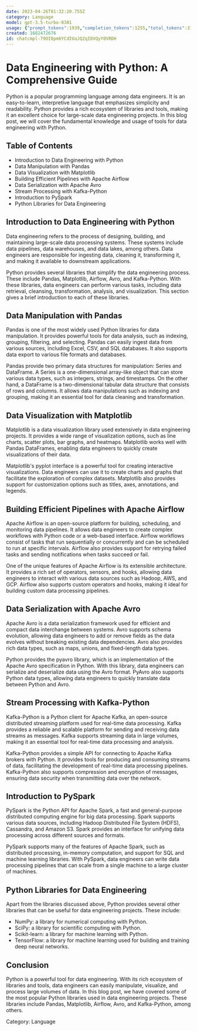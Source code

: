 ```yaml
---
date: 2023-04-26T01:32:20.755Z
category: Language
model: gpt-3.5-turbo-0301
usage: {"prompt_tokens":1939,"completion_tokens":1255,"total_tokens":3194}
created: 1682472676
id: chatcmpl-79OI0pm6YCdIUaJQZqI0VQyY0VRDH
---
```


# Data Engineering with Python: A Comprehensive Guide

Python is a popular programming language among data engineers. It is an easy-to-learn, interpretive language that emphasizes simplicity and readability. Python provides a rich ecosystem of libraries and tools, making it an excellent choice for large-scale data engineering projects. In this blog post, we will cover the fundamental knowledge and usage of tools for data engineering with Python.

## Table of Contents
- Introduction to Data Engineering with Python
- Data Manipulation with Pandas
- Data Visualization with Matplotlib
- Building Efficient Pipelines with Apache Airflow
- Data Serialization with Apache Avro
- Stream Processing with Kafka-Python
- Introduction to PySpark
- Python Libraries for Data Engineering

## Introduction to Data Engineering with Python
Data engineering refers to the process of designing, building, and maintaining large-scale data processing systems. These systems include data pipelines, data warehouses, and data lakes, among others. Data engineers are responsible for ingesting data, cleaning it, transforming it, and making it available to downstream applications.

Python provides several libraries that simplify the data engineering process. These include Pandas, Matplotlib, Airflow, Avro, and Kafka-Python. With these libraries, data engineers can perform various tasks, including data retrieval, cleansing, transformation, analysis, and visualization. This section gives a brief introduction to each of these libraries.

## Data Manipulation with Pandas
Pandas is one of the most widely used Python libraries for data manipulation. It provides powerful tools for data analysis, such as indexing, grouping, filtering, and selecting. Pandas can easily ingest data from various sources, including Excel, CSV, and SQL databases. It also supports data export to various file formats and databases.

Pandas provide two primary data structures for manipulation: Series and DataFrame. A Series is a one-dimensional array-like object that can store various data types, such as integers, strings, and timestamps. On the other hand, a DataFrame is a two-dimensional tabular data structure that consists of rows and columns. It allows data manipulations such as indexing and grouping, making it an essential tool for data cleaning and transformation.

## Data Visualization with Matplotlib
Matplotlib is a data visualization library used extensively in data engineering projects. It provides a wide range of visualization options, such as line charts, scatter plots, bar graphs, and heatmaps. Matplotlib works well with Pandas DataFrames, enabling data engineers to quickly create visualizations of their data.

Matplotlib's pyplot interface is a powerful tool for creating interactive visualizations. Data engineers can use it to create charts and graphs that facilitate the exploration of complex datasets. Matplotlib also provides support for customization options such as titles, axes, annotations, and legends.

## Building Efficient Pipelines with Apache Airflow
Apache Airflow is an open-source platform for building, scheduling, and monitoring data pipelines. It allows data engineers to create complex workflows with Python code or a web-based interface. Airflow workflows consist of tasks that run sequentially or concurrently and can be scheduled to run at specific intervals. Airflow also provides support for retrying failed tasks and sending notifications when tasks succeed or fail.

One of the unique features of Apache Airflow is its extensible architecture. It provides a rich set of operators, sensors, and hooks, allowing data engineers to interact with various data sources such as Hadoop, AWS, and GCP. Airflow also supports custom operators and hooks, making it ideal for building custom data processing pipelines.

## Data Serialization with Apache Avro
Apache Avro is a data serialization framework used for efficient and compact data interchange between systems. Avro supports schema evolution, allowing data engineers to add or remove fields as the data evolves without breaking existing data dependencies. Avro also provides rich data types, such as maps, unions, and fixed-length data types.

Python provides the pyavro library, which is an implementation of the Apache Avro specification in Python. With this library, data engineers can serialize and deserialize data using the Avro format. PyAvro also supports Python data types, allowing data engineers to quickly translate data between Python and Avro.

## Stream Processing with Kafka-Python
Kafka-Python is a Python client for Apache Kafka, an open-source distributed streaming platform used for real-time data processing. Kafka provides a reliable and scalable platform for sending and receiving data streams as messages. Kafka supports streaming data in large volumes, making it an essential tool for real-time data processing and analysis.

Kafka-Python provides a simple API for connecting to Apache Kafka brokers with Python. It provides tools for producing and consuming streams of data, facilitating the development of real-time data processing pipelines. Kafka-Python also supports compression and encryption of messages, ensuring data security when transmitting data over the network.

## Introduction to PySpark
PySpark is the Python API for Apache Spark, a fast and general-purpose distributed computing engine for big data processing. Spark supports various data sources, including Hadoop Distributed File System (HDFS), Cassandra, and Amazon S3. Spark provides an interface for unifying data processing across different sources and formats.

PySpark supports many of the features of Apache Spark, such as distributed processing, in-memory computation, and support for SQL and machine learning libraries. With PySpark, data engineers can write data processing pipelines that can scale from a single machine to a large cluster of machines.

## Python Libraries for Data Engineering
Apart from the libraries discussed above, Python provides several other libraries that can be useful for data engineering projects. These include:

- NumPy: a library for numerical computing with Python.
- SciPy: a library for scientific computing with Python.
- Scikit-learn: a library for machine learning with Python.
- TensorFlow: a library for machine learning used for building and training deep neural networks.

## Conclusion
Python is a powerful tool for data engineering. With its rich ecosystem of libraries and tools, data engineers can easily manipulate, visualize, and process large volumes of data. In this blog post, we have covered some of the most popular Python libraries used in data engineering projects. These libraries include Pandas, Matplotlib, Airflow, Avro, and Kafka-Python, among others.

Category: Language